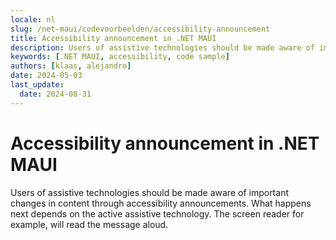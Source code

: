 ```yaml
---
locale: nl
slug: /net-maui/codevoorbeelden/accessibility-announcement
title: Accessibility announcement in .NET MAUI
description: Users of assistive technologies should be made aware of important changes in content through accessibility announcements.
keywords: [.NET MAUI, accessibility, code sample]
authors: [klaas, alejandro]
date: 2024-05-03
last_update:
  date: 2024-08-31
---
```


# Accessibility announcement in .NET MAUI

Users of assistive technologies should be made aware of important changes in content through accessibility announcements. What happens next depends on the active assistive technology. The screen reader for example, will read the message aloud.

<CodeSample id="accessibility-announcement" framework="net-maui" locale="en"/>
